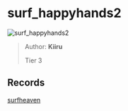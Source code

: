 
# surf_happyhands2

![surf_happyhands2](https://raw.githubusercontent.com/Sayt123/SurfMapPics/Maps-and-bonuses/csgo/surf_happyhands2.jpg)

> Author: **Kiiru**
>
> Tier 3

## Records

[surfheaven](https://surfheaven.eu/map/surf_happyhands2)
